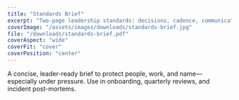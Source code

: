 ```yaml
---
title: "Standards Brief"
excerpt: "Two-page leadership standards: decisions, cadence, communication, workmanship, security, and release discipline."
coverImage: "/assets/images/downloads/standards-brief.jpg"
file: "/downloads/standards-brief.pdf"
coverAspect: "wide"
coverFit: "cover"
coverPosition: "center"
---
```


A concise, leader-ready brief to protect people, work, and name—especially under pressure.
Use in onboarding, quarterly reviews, and incident post-mortems.
